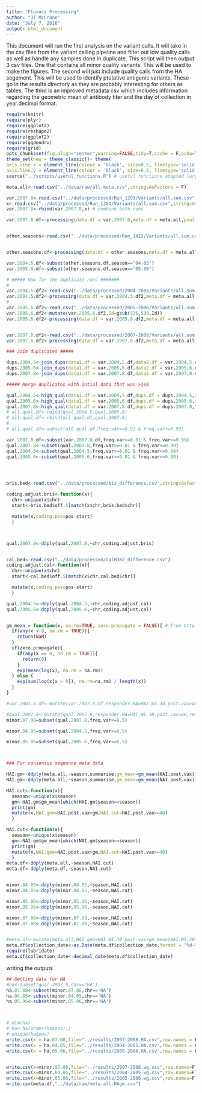 ```yaml
---
title: "Fluvacs Processing"
author: "JT McCrone"
date: "July 7, 2016"
output: html_document
---
```


This document will run the first analysis on the variant calls. It will take in the csv files from the variant calling pipeline and filter out low quality calls as well as handle any samples done in duplicate. This script will then output 3 csv files. One that contains all minor quality variants. This will be used to make the figures. The second will just include quality calls from the HA segement. This will be used to identify ptutative antigenic variants. These go in the results directory as they are probably interesting for others as tables. The third is an improved metadata csv which includes information regarding the geometric mean of antibody titer and the day of collection in year.decimal format.
```r
require(knitr)
require(plyr)
require(ggplot2)
require(reshape2)
require(ggplot2)
require(ggdendro)
require(grid)
opts_chunk$set(fig.align="center",warning=FALSE,tidy=T,cache = F,echo=T)
theme_set(new = theme_classic()+ theme(
axis.line.x = element_line(colour = 'black', size=0.5, linetype='solid'),
axis.line.y = element_line(colour = 'black', size=0.5, linetype='solid'))) # to make nice plots
source("../scripts/useful_functions.R") # useful functions adapted largley from HIVE work
```


```r
meta.all<-read.csv("../data/raw/all.meta.csv",stringsAsFactors = F)
```

```r

var.2007.8<-read.csv("../data/processed/Run_1293/Variants/all.sum.csv",stringsAsFactors = F)
x<-read.csv("../data/processed/Run_1304/Variants/all.sum.csv",stringsAsFactors = F) # the rest of these samples
var.2007.8<-rbind(var.2007.8,x) # combine both runs

var.2007.8.df<-processing(data.df = var.2007.8,meta.df = meta.all,pval = 0.01,phred = 35,mapq = 30,read_cut = c(32,94))


other.seasons<-read.csv("../data/processed/Run_1412/Variants/all.sum.csv",stringsAsFactors = F)


other.seasons.df<-processing(data.df = other.seasons,meta.df = meta.all,pval = 0.01,phred = 35,mapq = 30,read_cut = c(32,94))

var.2004.5.df<-subset(other.seasons.df,season=="04-05")
var.2005.6.df<-subset(other.seasons.df,season=="05-06")

# ##### Now for the duplicate runs #######
# 
var.2004.5.df2<-read.csv("../data/processed/2004-2005/Variants/all.sum.csv",stringsAsFactors = F)
var.2004.5.df2<-processing(data.df = var.2004.5.df2,meta.df = meta.all,pval = 0.01,phred = 35,mapq = 30,read_cut = c(32,94))
# 
var.2005.6.df2<-read.csv("../data/processed/2005-2006/Variants/all.sum.csv",stringsAsFactors = F)
var.2005.6.df2<-mutate(var.2005.6.df2,Id=gsub(536,530,Id))
var.2005.6.df2<-processing(data.df = var.2005.6.df2,meta.df = meta.all,pval = 0.01,phred = 35,mapq = 30,read_cut = c(32,94))


var.2007.8.df2<-read.csv("../data/processed/2007-2008/Variants/all.sum.csv",stringsAsFactors = F)
var.2007.8.df2<-processing(data.df = var.2007.8.df2,meta.df = meta.all,pval = 0.01,phred = 35,mapq = 30,read_cut = c(32,94))

### Join duplicates #####

dups.2004.5<-join_dups(data1.df = var.2004.5.df,data2.df = var.2004.5.df2)
dups.2005.6<-join_dups(data1.df = var.2005.6.df,data2.df = var.2005.6.df2)
dups.2007.8<-join_dups(data1.df = var.2007.8.df,data2.df = var.2007.8.df2)

##### Merge duplicates with intial data that was >1e5

qual.2004.5<-high_qual(data1.df = var.2004.5.df,dups.df = dups.2004.5,titer = 1e3) # only duplicates above 1e3 kept
qual.2005.6<-high_qual(data1.df = var.2005.6.df,dups.df = dups.2005.6,titer = 1e3)
qual.2007.8<-high_qual(data1.df = var.2007.8.df,dups.df = dups.2007.8,titer = 1e3)
# all.qual.df<-rbind(qual.2004.5,qual.2005.6)
# all.qual.df<-rbind(all.qual.df,qual.2007.8)
# 
# all.qual.df<-subset(all.qual.df,freq.var>=0.01 & freq.var<=0.99)

var.2007.8.df<-subset(var.2007.8.df,freq.var>=0.01 & freq.var<=0.99)
qual.2007.8<-subset(qual.2007.8,freq.var>=0.01 & freq.var<=0.99)
qual.2004.5<-subset(qual.2004.5,freq.var>=0.01 & freq.var<=0.99)
qual.2005.6<-subset(qual.2005.6,freq.var>=0.01 & freq.var<=0.99)




bris.bed<-read.csv("../data/processed/bis_difference.csv",stringsAsFactors = F,comment.char = "#") 

coding.adjust.bris<-function(x){
  chr<-unique(x$chr)
  start<-bris.bed$off.5[match(x$chr,bris.bed$chr)]

  mutate(x,coding.pos=pos-start)
  }



qual.2007.8<-ddply(qual.2007.8,~chr,coding.adjust.bris)


cal.bed<-read.csv("../data/processed/CalH3N2_difference.csv")
coding.adjust.cal<-function(x){
  chr<-unique(x$chr)
  start<-cal.bed$off.5[match(x$chr,cal.bed$chr)]

  mutate(x,coding.pos=pos-start)
  }

qual.2004.5<-ddply(qual.2004.5,~chr,coding.adjust.cal)
qual.2005.6<-ddply(qual.2005.6,~chr,coding.adjust.cal)



```

```r
gm_mean = function(x, na.rm=TRUE, zero.propagate = FALSE){ # from http://stackoverflow.com/questions/2602583/geometric-mean-is-there-a-built-in
  if(any(x < 0, na.rm = TRUE)){
    return(NaN)
  }
  if(zero.propagate){
    if(any(x == 0, na.rm = TRUE)){
      return(0)
    }
    exp(mean(log(x), na.rm = na.rm))
  } else {
    exp(sum(log(x[x > 0]), na.rm=na.rm) / length(x))
  }
}

#var.2007.8.df<-mutate(var.2007.8.df,responder.HA=HAI.WI.30.post.vax>40,responder.NA=NAI.WI.30.post.vax>40,HAI.geo=HAI.WI.30.post.vax>gm_mean(HAI.WI.30.post.vax),NAI.geo=NAI.WI.30.post.vax>gm_mean(NAI.WI.30.post.vax),responder.both=(responder.NA&responder.HA==T), geom.both=(HAI.geo&NAI.geo==T))

#qual.2007.8<-mutate(qual.2007.8,responder.HA=HAI.WI.30.post.vax>40,responder.NA=NAI.WI.30.post.vax>40,HAI.geo=HAI.WI.30.post.vax>gm_mean(HAI.WI.30.post.vax),NAI.geo=NAI.WI.30.post.vax>gm_mean(NAI.WI.30.post.vax),responder.both=(responder.NA&responder.HA==T), geom.both=(HAI.geo&NAI.geo==T))
minor.07.08=subset(qual.2007.8,freq.var<=0.5)

minor.04.05=subset(qual.2004.5,freq.var<=0.5)

minor.05.06=subset(qual.2005.6,freq.var<=0.5)



### For consensus seqeunce meta data

HAI.gm<-ddply(meta.all,~season,summarise,gm_mean=gm_mean(HAI.post.vax))
NAI.gm<-ddply(meta.all,~season,summarise,gm_mean=gm_mean(NAI.post.vax))

HAI.cut<-function(x){
  season<-unique(x$season)
  gm<-HAI.gm$gm_mean[which(HAI.gm$season==season)]
  print(gm)
  mutate(x,HAI.geo=HAI.post.vax>gm,HAI.cut=HAI.post.vax>=40)
  }

NAI.cut<-function(x){
  season<-unique(x$season)
  gm<-NAI.gm$gm_mean[which(NAI.gm$season==season)]
  print(gm)
  mutate(x,NAI.geo=NAI.post.vax>gm,NAI.cut=NAI.post.vax>=40)
  }
meta.df<-ddply(meta.all,~season,HAI.cut)
meta.df<-ddply(meta.df,~season,NAI.cut)


minor.04.05<-ddply(minor.04.05,~season,HAI.cut)
minor.04.05<-ddply(minor.04.05,~season,NAI.cut)

minor.05.06<-ddply(minor.05.06,~season,HAI.cut)
minor.05.06<-ddply(minor.05.06,~season,NAI.cut)

minor.07.08<-ddply(minor.07.08,~season,HAI.cut)
minor.07.08<-ddply(minor.07.08,~season,NAI.cut)


#meta.df<-mutate(meta.all,HAI.geo=HAI.WI.30.post.vax>gm_mean(HAI.WI.30.post.vax),NAI.geo=NAI.WI.30.post.vax>gm_mean(NAI.WI.30.post.vax))
meta.df$collection_date<-as.Date(meta.df$collection_date,format = "%d-%b-%y")
require(lubridate)
meta.df$collection_date<-decimal_date(meta.df$collection_date)


```

writing the outputs

```r
## Getting data for HA
#ha<-subset(qual.2007.8,chr=='HA')
ha.07.08<-subset(minor.07.08,chr=='HA')
ha.04.05<-subset(minor.04.05,chr=='HA')
ha.05.06<-subset(minor.05.06,chr=='HA')



# dim(ha)
# ha<-ha[order(ha$pos),]
# unique(ha$pos)
write.csv(x = ha.07.08,file="../results/2007-2008.HA.csv",row.names = F)
write.csv(x = ha.04.05,file="../results/2004-2005.HA.csv",row.names = F)
write.csv(x = ha.05.06,file="../results/2005-2006.HA.csv",row.names = F)


write.csv(x=minor.07.08,file="../results/2007-2008.wg.csv",row.names=F)
write.csv(x=minor.04.05,file="../results/2004-2005.wg.csv",row.names=F)
write.csv(x=minor.05.06,file="../results/2005-2006.wg.csv",row.names=F)
write.csv(meta.df,"../data/raw/meta.all.HAgm.csv") 
```


